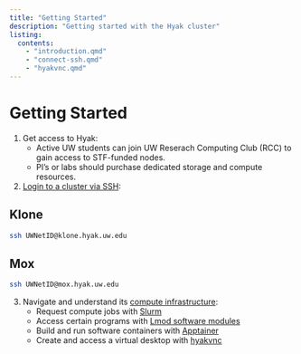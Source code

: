 ```yaml
---
title: "Getting Started"
description: "Getting started with the Hyak cluster"
listing:
  contents:
    - "introduction.qmd"
    - "connect-ssh.qmd"
    - "hyakvnc.qmd"
---
```


# Getting Started

1.  Get access to Hyak:
    -   Active UW students can join UW Reserach Computing Club (RCC) to gain access to STF-funded nodes.
    -   PI's or labs should purchase dedicated storage and compute resources.
2.  [Login to a cluster via SSH](./connect-ssh.qmd):

::: panel-tabset
## Klone

``` bash
ssh UWNetID@klone.hyak.uw.edu
```

## Mox

``` bash
ssh UWNetID@mox.hyak.uw.edu
```
:::

3.  Navigate and understand its [compute infrastructure](../compute/index.qmd):
    -   Request compute jobs with [Slurm](../compute/slurm.qmd)
    -   Access certain programs with [Lmod software modules](../compute/lmod.qmd)
    -   Build and run software containers with [Apptainer](../compute/apptainer.qmd)
    -   Create and access a virtual desktop with [hyakvnc](../start/hyakvnc.qmd)
